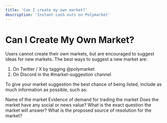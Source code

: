 ```yaml
---
title: 'Can I create my own market?'
description: 'Instant cash outs on Polymarket'
---
```


# Can I Create My Own Market? 

Users cannot create their own markets, but are encouraged to suggest ideas for new markets. The best ways to suggest a new market are: 

1. On Twitter / X by tagging @polymarket 
2. On Discord in the #market-suggestion channel

To give your market suggestion the best chance of being listed, include as much information as possible, such as: 

Name of the market 
Evidence of demand for trading the market
Does the market have any social or news value?
What is the exact question the market will answer?
What is the proposed source of resolution for the market?
